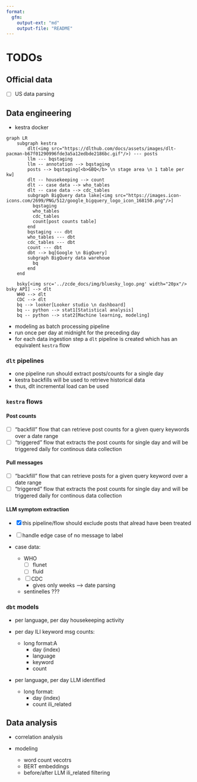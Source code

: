 ```yaml
---
format:
  gfm:
    output-ext: "md"
    output-file: "README"
---
```


# TODOs

## Official data
- [ ] US data parsing

## Data engineering

- kestra docker

```mermaid
graph LR
    subgraph kestra 
        dlt(<img src="https://dlthub.com/docs/assets/images/dlt-pacman-b67f01290996fde3a5a12edbde2186bc.gif"/>) --- posts
        llm --- bqstaging
        llm -- annotation --> bqstaging
        posts --> bqstaging[<b>GBQ</b> \n stage area \n 1 table per kw]
        dlt -- housekeeping --> count
        dlt -- case data --> who_tables
        dlt -- case data --> cdc_tables
        subgraph BigQuery data lake[<img src="https://images.icon-icons.com/2699/PNG/512/google_bigquery_logo_icon_168150.png"/>]
          bqstaging
          who_tables
          cdc_tables
          count[post counts table]
        end
        bqstaging --- dbt
        who_tables --- dbt
        cdc_tables --- dbt
        count --- dbt
        dbt --> bq[Google \n BigQuery]
        subgraph BigQuery data warehoue
          bq
        end
    end

    bsky[<img src='../zcde_docs/img/bluesky_logo.png' width="20px"/> bsky API] --> dlt
    WHO --> dlt
    CDC --> dlt
    bq --> looker[Looker studio \n dashboard]
    bq -- python --> stat1[Statistical analysis]
    bq -- python --> stat2[Machine learning, modeling]
```

- modeling as batch processing pipeline
- run once per day at midnight for the preceding day
- for each data ingestion step a `dlt` pipeline is created which has an equivalent `kestra` flow

### `dlt` pipelines

- one pipeline run should extract posts/counts for a single day
- kestra backfills will be used to retrieve historical data
- thus, dlt incremental load can be used

### `kestra` flows

#### Post counts

 - [ ] "backfill" flow that can retrieve post counts for a given query keywords over a date range
 - [ ] "triggered" flow that extracts the post counts for single day and will be triggered daily for continous data collection

#### Pull messages

 - [ ] "backfill" flow that can retrieve posts for a given query keyword over a date range
 - [ ] "triggered" flow that extracts the post counts for single day and will be triggered daily for continous data collection

#### LLM symptom extraction

- [x] this pipeline/flow should exclude posts that alread have been treated
- [ ] handle edge case of no message to label

- case data:
  - WHO
    - [ ] flunet
    - [ ] fluid
  - [ ] CDC
    - gives only weeks --> date parsing
  - sentinelles ???

### `dbt` models

- per language, per day housekeeping activity

- per day ILI keyword msg counts:
  - long format:A
    - day (index)
    - language
    - keyword
    - count

- per language, per day LLM identified
  - long format:
    - day (index)
    - count ili_related

## Data analysis

- correlation analysis

- modeling
  - word count vecotrs
  - BERT embeddings
  - before/after LLM ili_related filtering